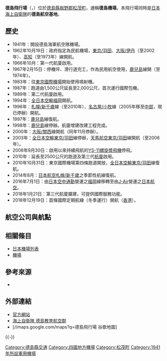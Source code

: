 {{Infobox airport
| name         = 德島飛行場<br /><small>德島航空基地（JMSDF Tokushima Airbase）</small><br><small>德島機場（Tokushima Airport）</small>
| nativename   = {{lang|ja|徳島飛行場}}
| photo        = Tokushima Airport (TKS-RJOS).jpg
| photosize    = 250px
| caption      = 
| IATA         = TKS
| ICAO         = RJOS
| type         = 軍民合用
| owner        = [[日本防衛省|日本防衛省]]
| operator     = [[海上自衛隊|海上自衛隊]]
| city-served  = [[德島市|德島市]]
| location     = {{JPN}}[[德島縣|德島縣]][[板野郡|板野郡]][[松茂町|松茂町]]
| opened       = 軍用：{{start date|1941}}<br />民用：{{start date|1967|02|15}}
| closed       = <!-- {{end date|YYYY|MM|DD}} -->
| elevation-m  = 11.4
| metric-elev  = yes
| coordinates  = {{Coord|34|07|56|N|134|36|33|E|type:airport_region:JP|display=inline,title}}
| latd  =  34 | latm  = 07 | lats  = 56 | latNS  = N
| longd = 134 | longm = 36 | longs = 33 | longEW = E
| website                = {{URL|http://www.tokushima-airport.co.jp/|德島機場}}<br />{{URL|http://www.mod.go.jp/msdf/tokusima/|德島航空基地}}
| pushpin_map            = Japan
| pushpin_mapsize        = 250
| pushpin_map_caption    = 機場在日本的位置
| pushpin_label          = TKS/RJOS
| pushpin_label_position = right
| r1-number    = 11/29
| r1-length-m  = 2,500
| r1-surface   = 瀝青
| metric-rwy   = yes
| stat-year    = 2014
| stat1-header = 客運量
| stat1-data   = 1,011,853 人次
| stat2-header = 貨運量
| stat2-data   = 2,241 公噸
| stat3-header = 起降架次
| stat3-data   = 5,479 架次
}}
{{japanese|japanese=徳島飛行場|kana=とくしまひこうじょう|romaji=Tokushima-Hikōjō}}
{{Portal box|日本|軍事|航空}}

'''德島飛行場'''（{{jpn|j=徳島飛行場|h=とくしまひこうじょう|rm=Tokushima hikōjō|f=y}}，{{airport codes|TKS|RJOS}}）位於[[德島縣|德島縣]][[板野郡|板野郡]][[松茂町|松茂町]]，通稱'''德島機場'''。本飛行場同時是[[日本海上自衛隊|日本海上自衛隊]]的'''德島航空基地'''。

== 歷史 ==
*1941年：開設德島海軍航空隊機場。
*1962年10月19日：政府指定為民航機場，[[東京國際機場|東京/羽田]]、[[大阪國際機場|大阪/伊丹]]（至2002年）、[[高知機場|高知]]（至1973年）線開航。
*1966年10月：第一代航廈啟用。
*1967年2月15日：停機坪、滑行道完工，作為民用航空使用，[[鹿兒島機場|鹿兒島]]線開（至1974年）。
*1983年：往[[東京國際機場|東京國際機場]]開始使用噴射機。
*1987年：跑道由1,500公尺延長至2,000公尺，首次運行國際包機。
*1989年：第二代航廈啟用。
*1994年：[[全日本空輸|全日本空輸]][[福岡機場|福岡]]開航。
*1996年：[[新千歲機場|札幌/新千歲]]線（至2010年）、[[名古屋機場|名古屋/小牧]]線（2005年移至[[中部國際機場|中部]]，現已停辦）開航。
*1997年：[[鹿兒島機場|鹿兒島]]線復航。
*1998年：[[鹿兒島機場|鹿兒島]]線停辦。航廈增建改建工程完成。
*2000年：[[關西國際機場|大阪/關西]]線開航（同年11月停辦）。
*2003年：[[全日本空輸|全日本空輸]][[東京國際機場|東京/羽田]]線停辦，[[天馬航空|天馬航空]][[東京國際機場|東京/羽田]]線開航（至2006年）。
*2006年9月30日：啟用以來持續飛航的[[YS-11|YS-11]][[螺旋漿飛機|螺旋漿飛機]]停飛。
*2010年：延長至2500公尺的跑道及第三代[[航廈|航廈]]啟用。
*2010年10月31日：東京國際機場第四條跑道開放，[[全日本空輸|全日本空輸]][[東京國際機場|東京/羽田]]線復航。
*2014年8月：[[日本航空|日本航空]][[新千歲機場|札幌/新千歲]]之季節性航線復航。
*2016年7月1日：由[[日本空中通勤|日本空中通勤]]營運之[[福岡機場|福岡]]線移轉至由[[J-Air|J-Air]]營運之[[日本航空|日本航空]]。
*2018年1月21日：第三代航廈擴建，可提供國際服務功能。
*2018年12月19日：首條國際定期航線（冬季運行）開航（[[香港國際機場|香港]]）。

== 航空公司與航點 ==
{{Airport-dest-list
|{{flagicon|JPN}} [[日本航空|日本航空]]（JL）| [[東京國際機場|東京/羽田]]<br>'''季節性'''：[[新千歲機場|札幌/新千歲]]
|{{nowrap|{{flagicon|JPN}} [[日本空中通勤|日本空中通勤]]（JC）}} | [[福岡機場|福岡]]
|{{flagicon|JPN}} [[全日本空輸|全日本空輸]]（NH）| [[東京國際機場|東京/羽田]]
|{{flagicon|HKG}} [[國泰港龍航空|國泰港龍航空]]（KA）| '''季節性：'''[[香港國際機場|香港]]
}}

== 相關條目 ==
*[[日本機場列表|日本機場列表]]
*[[機場|機場]]

== 參考來源 ==
* {{Cite web|publisher=国土交通省航空局航空ネットワーク企画課 |title=暦年・年度別空港管理状況調書 |date= |url=http://www.mlit.go.jp/common/001101030.pdf |accessdate=2015-11-01 |deadurl=yes |archiveurl=https://web.archive.org/web/20150923142025/http://www.mlit.go.jp/common/001101030.pdf |archivedate=2015-09-23 }}
<div class="references-small">
<references />
</div>

== 外部連結 ==
{{Commonscat|Tokushima Airport}}
* [http://www.tokushima-airport.co.jp/ 官方網站] {{Wayback|url=http://www.tokushima-airport.co.jp/ |date=20220128042042 }}{{ja}}{{en}}{{zh-tw}}{{zh-cn}}
* [http://www.mod.go.jp/msdf/tokusima/ 海上自衛隊 德島教育航空群] {{Wayback|url=http://www.mod.go.jp/msdf/tokusima/ |date=20210815054616 }}{{ja}}
* [//maps.google.com/maps?q=德島飛行場 谷歌地圖]
{{-}}
{{日本機場}}
{{京阪神大眾運輸}}
{{四國大眾運輸}}
[[Category:德島縣交通|Category:德島縣交通]]
[[Category:四國地方機場|Category:四國地方機場]]
[[Category:松茂町|Category:松茂町]]
[[Category:1941年所設軍用機場|Category:1941年所設軍用機場]]